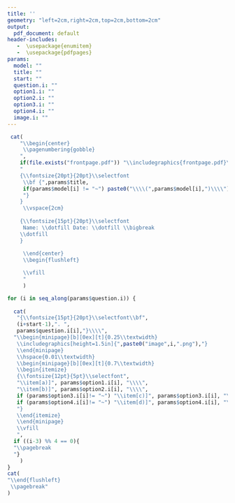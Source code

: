 ```yaml
---
title: ''
geometry: "left=2cm,right=2cm,top=2cm,bottom=2cm"
output:
  pdf_document: default
header-includes:
   -  \usepackage{enumitem}
   -  \usepackage{pdfpages}
params:
  model: ""
  title: ""
  start: ""
  question.i: ""
  option1.i: ""
  option2.i: ""
  option3.i: ""
  option4.i: ""
  image.i: ""
---
```


```r
 cat(
    "\\begin{center}
     \\pagenumbering{gobble}
    ",
    if(file.exists("frontpage.pdf")) "\\includegraphics{frontpage.pdf}\\pagebreak",
    "
    {\\fontsize{20pt}{20pt}\\selectfont
     \\bf {",params$title,
     if(params$model[i] != "~") paste0("\\\\(",params$model[i],")\\\\"),
     "}
    }
     \\vspace{2cm}
     
    {\\fontsize{15pt}{20pt}\\selectfont
     Name: \\dotfill Date: \\dotfill \\bigbreak
    \\dotfill
    }
    
     \\end{center}
     \\begin{flushleft}

     \\vfill
     "
     )

for (i in seq_along(params$question.i)) {
  
  cat(
   "{\\fontsize{15pt}{20pt}\\selectfont\\bf",
   (i+start-1),". ",
   params$question.i[i],"}\\\\",
  "\\begin{minipage}[b][0ex][t]{0.25\\textwidth}
   \\includegraphics[height=1.5in]{",paste0("image",i,".png"),"}
   \\end{minipage}
   \\hspace{0.01\\textwidth}
   \\begin{minipage}[b][0ex][t]{0.7\\textwidth}
   \\begin{itemize}
   {\\fontsize{12pt}{5pt}\\selectfont",
   "\\item[a)]", params$option1.i[i], "\\\\",
   "\\item[b)]", params$option2.i[i], "\\\\",
   if (params$option3.i[i]!= "~") "\\item[c)]", params$option3.i[i], "\\\\",
   if (params$option4.i[i]!= "~") "\\item[d)]", params$option4.i[i], "\\\\",
   "}
   \\end{itemize}
   \\end{minipage}
   \\vfill
   ",
  if ((i-3) %% 4 == 0){
  "\\pagebreak
  "}
    )
}
cat(
"\\end{flushleft}
 \\pagebreak"
)
```




